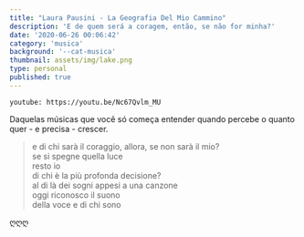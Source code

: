 ```yaml
---
title: "Laura Pausini - La Geografia Del Mio Cammino"
description: 'E de quem será a coragem, então, se não for minha?'
date: '2020-06-26 00:06:42'
category: 'musica'
background: '--cat-musica'
thumbnail: assets/img/lake.png
type: personal
published: true
---
```


`youtube: https://youtu.be/Nc67Qvlm_MU`

Daquelas músicas que você só começa entender quando percebe o quanto quer - e precisa - crescer.

<blockquote>
e di chi sarà il coraggio, allora, se non sarà il mio?<br/>
se si spegne quella luce<br/>
resto io<br/>
di chi è la più profonda decisione?<br/>
al di là dei sogni appesi a una canzone<br/>
oggi riconosco il suono<br/>
della voce e di chi sono<br/>
</blockquote>

ღღღ